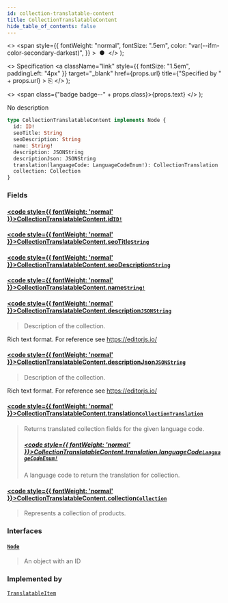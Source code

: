 ```yaml
---
id: collection-translatable-content
title: CollectionTranslatableContent
hide_table_of_contents: false
---
```


  <>
    <span
      style={{
        fontWeight: "normal",
        fontSize: ".5em",
        color: "var(--ifm-color-secondary-darkest)",
      }}
    >
      &nbsp;●&nbsp;
    </span>
  </>
);

  <>
    Specification
    <a
      className="link"
      style={{ fontSize: "1.5em", paddingLeft: "4px" }}
      target="\_blank"
      href={props.url}
      title={"Specified by " + props.url}
    >
      ⎘
    </a>
  </>
);

  <>
    <span class={"badge badge--" + props.class}>{props.text}</span>
  </>
);

No description

```graphql
type CollectionTranslatableContent implements Node {
  id: ID!
  seoTitle: String
  seoDescription: String
  name: String!
  description: JSONString
  descriptionJson: JSONString
  translation(languageCode: LanguageCodeEnum!): CollectionTranslation
  collection: Collection
}
```

### Fields

#### [<code style={{ fontWeight: 'normal' }}>CollectionTranslatableContent.<b>id</b></code>](#)<Bullet />[`ID!`](../../../developer/api-reference/scalars/id) <Badge class="secondary" text="non-null"/> <Badge class="secondary" text="scalar"/>

>

#### [<code style={{ fontWeight: 'normal' }}>CollectionTranslatableContent.<b>seoTitle</b></code>](#)<Bullet />[`String`](../../../developer/api-reference/scalars/string) <Badge class="secondary" text="scalar"/>

>

#### [<code style={{ fontWeight: 'normal' }}>CollectionTranslatableContent.<b>seoDescription</b></code>](#)<Bullet />[`String`](../../../developer/api-reference/scalars/string) <Badge class="secondary" text="scalar"/>

>

#### [<code style={{ fontWeight: 'normal' }}>CollectionTranslatableContent.<b>name</b></code>](#)<Bullet />[`String!`](../../../developer/api-reference/scalars/string) <Badge class="secondary" text="non-null"/> <Badge class="secondary" text="scalar"/>

>

#### [<code style={{ fontWeight: 'normal' }}>CollectionTranslatableContent.<b>description</b></code>](#)<Bullet />[`JSONString`](../../../developer/api-reference/scalars/jsonstring) <Badge class="secondary" text="scalar"/>

> Description of the collection.

Rich text format. For reference see https://editorjs.io/

>

#### [<code style={{ fontWeight: 'normal' }}>CollectionTranslatableContent.<b>descriptionJson</b></code>](#)<Bullet />[`JSONString`](../../../developer/api-reference/scalars/jsonstring) <Badge class="secondary" text="scalar"/>

> Description of the collection.

Rich text format. For reference see https://editorjs.io/

>

#### [<code style={{ fontWeight: 'normal' }}>CollectionTranslatableContent.<b>translation</b></code>](#)<Bullet />[`CollectionTranslation`](../../../developer/api-reference/objects/collection-translation) <Badge class="secondary" text="object"/>

> Returns translated collection fields for the given language code.
>
> ##### [<code style={{ fontWeight: 'normal' }}>CollectionTranslatableContent.translation.<b>languageCode</b></code>](#)<Bullet />[`LanguageCodeEnum!`](../../../developer/api-reference/enums/language-code-enum) <Badge class="secondary" text="non-null"/> <Badge class="secondary" text="enum"/>
>
> A language code to return the translation for collection.

#### [<code style={{ fontWeight: 'normal' }}>CollectionTranslatableContent.<b>collection</b></code>](#)<Bullet />[`Collection`](../../../developer/api-reference/objects/collection) <Badge class="secondary" text="object"/>

> Represents a collection of products.

### Interfaces

#### [`Node`](../../../developer/api-reference/interfaces/node) <Badge class="secondary" text="interface"/>

> An object with an ID

### Implemented by

[`TranslatableItem`](../../../developer/api-reference/unions/translatable-item) <Badge class="secondary" text="union"/>
